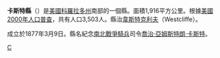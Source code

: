 {{Otheruses|卡斯特縣|subject=美國科羅拉多州的一個縣|other=同名的縣}}
<!--[[File:Map_of_Colorado_highlighting_Custer_County.svg|250px]]-->
{{Infobox U.S. County |
| county = 卡斯特縣
| state = 科羅拉多州
| en county = Custer County
| en state = Colorado
| seal = Custer County, Colorado seal.png
| founded date = March 9
| founded year = 1877
| seat wl = Westcliffe 
| area mi = 740
| area km = 1,916
| area land mi = 739
| area land km = 1,914
| area water mi = 1
| area water km = 3
| area percentage = 0.14%
| census yr = 2000
| pop = 3,503
| density mi = 5
| density km = 2
| web = custercountygov.com
| named for = [[George_Armstrong_Custer|George Armstrong Custer]]
|}}
'''卡斯特縣'''（{{lang-en|Custer County}}）是[[美國|美國]][[科羅拉多州|科羅拉多州]]南部的一個縣。面積1,916平方公里。根據[[美國2000年人口普查|美國2000年人口普查]]，共有人口3,503人。縣治[[韋斯特克利夫_(科羅拉多州)|韋斯特克利夫]]（Westcliffe）。

成立於1877年3月9日。縣名紀念[[南北戰爭|南北戰爭]][[騎兵|騎兵]]司令[[喬治·亞姆斯特朗·卡斯特|喬治·亞姆斯特朗·卡斯特]]。
{{卡斯特縣 (科羅拉多州)}}
{{Colorado}}
{{Colorado-stub}}
[[Category:科罗拉多州行政区划|C]]